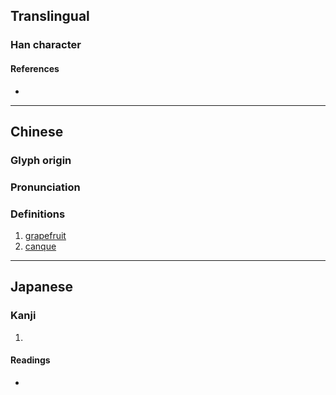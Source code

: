 {{character info/new}}
==Translingual==

===Han character===
{{Han char|rn=75|rad=木|as=09|sn=13|four=47947|canj=DRSE|ids=⿰木叚}}

====References====
* {{Han ref|kx=0537.240|dkj=15076|dj=0925.090|hdz=21257.020|uh=6935|ud=26933|bh=DDD9|bd=56793}}

----

==Chinese==
{{zh-forms}}

===Glyph origin===
{{Han etym}}

===Pronunciation===
{{zh-pron
|m=jiǎ
|c=gaa1,gaa2
|mn=ká
|mc=y
|oc=y
|ma=
|cat=n
}}

===Definitions===
{{zh-hanzi}}

# [[grapefruit]]
# [[canque]] {{gloss|Chinese cotton fabric}}

----

==Japanese==

===Kanji===
{{ja-kanji|grade=|rs=木09}}

# {{defn|lang=ja|sort=木09}}

====Readings====
* {{ja-readings|on=[[か]] (ka), [[け]] (ke), [[げ]] (ge)|kun=[[くい]] (kui)}}